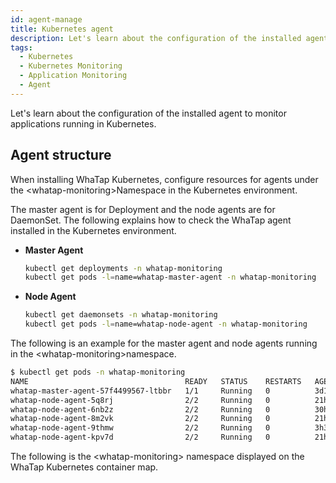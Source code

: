 ```yaml
---
id: agent-manage
title: Kubernetes agent
description: Let's learn about the configuration of the installed agent to monitor applications running in Kubernetes.
tags:
  - Kubernetes
  - Kubernetes Monitoring
  - Application Monitoring
  - Agent
---
```


Let's learn about the configuration of the installed agent to monitor applications running in Kubernetes.

## Agent structure

When installing WhaTap Kubernetes, configure resources for agents under the &lt;whatap-monitoring&gt;Namespace in the Kubernetes environment.

The master agent is for Deployment and the node agents are for DaemonSet. The following explains how to check the WhaTap agent installed in the Kubernetes environment.

- **Master Agent**

  ```bash
  kubectl get deployments -n whatap-monitoring 
  kubectl get pods -l=name=whatap-master-agent -n whatap-monitoring
  ```

- **Node Agent**

  ```bash
  kubectl get daemonsets -n whatap-monitoring
  kubectl get pods -l=name=whatap-node-agent -n whatap-monitoring
  ```

The following is an example for the master agent and node agents running in the &lt;whatap-monitoring&gt;namespace.

```bash
$ kubectl get pods -n whatap-monitoring
NAME                                   READY   STATUS    RESTARTS   AGE
whatap-master-agent-57f4499567-ltbbr   1/1     Running   0          3d19h
whatap-node-agent-5q8rj                2/2     Running   0          21h
whatap-node-agent-6nb2z                2/2     Running   0          30h
whatap-node-agent-8m2vk                2/2     Running   0          21h
whatap-node-agent-9thmw                2/2     Running   0          3h31m
whatap-node-agent-kpv7d                2/2     Running   0          21h
```

The following is the &lt;whatap-monitoring&gt; namespace displayed on the WhaTap Kubernetes container map.

<ImgLang img='whatap_kubernetes_container_whatap_monitoring.png' desc='whatap-monitoring Namespace inside the container map' />

<!-- >

영문, 일문 대신 임시 블러 처리 이미지 업로드 
![컨테이너 맵 내 whatap-monitoring Namespace](/img/whatap_kubernetes_container_whatap_monitoring.png)
![컨테이너 맵 내 whatap-monitoring Namespace](https://img.whatap.io/media/images/whatap_kubernetes_container_whatap_monitoring.png)

-->
